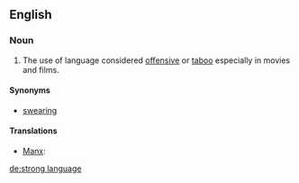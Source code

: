 ==English==

===Noun===
{{en-noun|-|sg=[[strong]] [[language]]}}

# The use of language considered [[offensive]] or [[taboo]] especially in movies and films.

====Synonyms====
*[[swearing]]

====Translations====
* [[Manx]]: {{t-|gv|caaynt lajer|f|xs=Manx}}

[[de:strong language]]